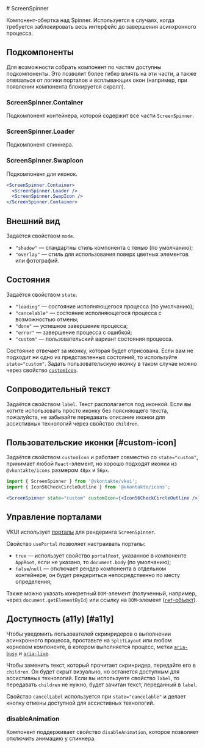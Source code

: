 <Overview>
# ScreenSpinner

Компонент-обертка над Spinner. Используется в случаях, когда требуется заблокировать весь интерфейс до завершения асинхронного процесса.

</Overview>

## Подкомпоненты

Для возможности собрать компонент по частям доступны подкомпоненты. Это позволит более гибко влиять на эти части, а также
отвязаться от логики порталов и всплывающих окон (например, при появлении компонента блокируется скролл).

### ScreenSpinner.Container

Подкомпонент контейнера, которой содержит все части `ScreenSpinner`.

### ScreenSpinner.Loader

Подкомпонент спиннера.

### ScreenSpinner.SwapIcon

Подкомпонент для иконок.

```jsx
<ScreenSpinner.Container>
  <ScreenSpinner.Loader />
  <ScreenSpinner.SwapIcon />
</ScreenSpinner.Container>
```

## Внешний вид

Задаётся свойством `mode`.

- `"shadow"` — стандартны стиль компонента с тенью (по умолчанию);
- `"overlay"` — стиль для использования поверх цветных элементов или фотографий.

## Состояния

Задаётся свойством `state`.

- `"loading"` — состояние исполняющегося процесса (по умолчанию);
- `"cancelable"` — состояние исполняющегося процесса с возможностью отмены;
- `"done"` — успешное завершение процесса;
- `"error"` — завершение процесса с ошибкой;
- `"custom"` — пользовательский вариант состояния процесса.

Состояние отвечает за иконку, которая будет отрисована. Если вам не подходит ни одно из представленных состояний,
то используйте `state="custom"`. Задать пользовательскую иконку в таком случае можно через свойство [`customIcon`](#custom-icon).

## Сопроводительный текст

Задаётся свойством `label`. Текст располагается под иконкой. Если вы хотите использовать просто иконку
без поясняющего текста, пожалуйста, не забывайте передавать описание иконки для ассистивных технологий через свойство `children`.

## Пользовательские иконки [#custom-icon]

Задаётся свойством `customIcon` и работает совместно со `state="custom"`, принимает любой `React`-элемент,
но хорошо подходят иконки из `@vkontakte/icons` размером `48px` и `56px`.

```jsx
import { ScreenSpinner } from '@vkontakte/vkui';
import { Icon56CheckCircleOutline } from '@vkontakte/icons';

<ScreenSpinner state="custom" customIcon={<Icon56CheckCircleOutline />} />;
```

## Управление порталами

VKUI использует [порталы](https://react.dev/reference/react-dom/createPortal) для рендеринга `ScreenSpinner`.

Свойство `usePortal` позволяет настраивать порталы:

- `true` — использует свойство `portalRoot`, указанное в компоненте `AppRoot`, если не указано, то `document.body` (по умолчанию);
- `false`/`null` — отключает рендер компонента в отдельном контейнере, он будет рендериться непосредственно по месту определения;

Также можно указать конкретный `DOM`-элемент (полученный, например, через `document.getElementById`)
или ссылку на `DOM`-элемент ([`ref`-объект](https://react.dev/learn/manipulating-the-dom-with-refs)).

## Доступность (a11y) [#a11y]

Чтобы уведомить пользователей скринридеров о выполнении асинхронного процесса,
проставьте на `SplitLayout` или любом корневом компоненте, в котором выполняется процесс,
метки [`aria-busy`](https://doka.guide/a11y/aria-busy/) и [`aria-live`](https://doka.guide/a11y/aria-live/).

Чтобы заменить текст, который прочитает скринридер, передайте его в `children`.
Он будет скрыт визуально, но останется доступным для ассистивных технологий.
Если вы используете свойство `label`, то передавать `children` не нужно, будет зачитан текст, переданный в `label`.

Свойство `cancelLabel` используется при `state="cancelable"` и делает кнопку отмены доступной для ассистивных технологий.

### disableAnimation

Компонент поддерживает свойство `disableAnimation`, которое позволяет отключить анимацию у спиннера.
